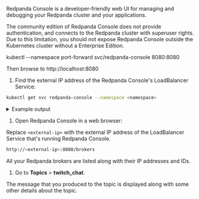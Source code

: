 Redpanda Console is a developer-friendly web UI for managing and debugging your Redpanda cluster and your applications.

The community edition of Redpanda Console does not provide authentication, and connects to the Redpanda cluster with superuser rights. Due to this limitation, you should not expose Redpanda Console outside the Kubernetes cluster without a Enterprise Edition.

kubectl --namespace <namespace> port-forward svc/redpanda-console 8080:8080

Then browse to http://localhost:8080


1. Find the external IP address of the Redpanda Console's LoadBalancer Service:

  ```bash
  kubectl get svc redpanda-console --namespace <namespace>
  ```

  <details>
  <summary>
  Example output
  </summary>

  Here, the external IP address is 203.0.113.3, and the port is 8080.

  ```
  NAME                TYPE           CLUSTER-IP     EXTERNAL-IP      PORT(S)          AGE
  redpanda-console    LoadBalancer   10.0.251.204   203.0.113.3      8080:30321/TCP   33m
  ```

  </details>

  
1. Open Redpanda Console in a web browser:

  Replace `<external-ip>` with the external IP address of the LoadBalancer Service that's running Redpanda Console.

  ```bash
  http://<external-ip>:8080/brokers
  ```

  All your Redpanda brokers are listed along with their IP addresses and IDs.

1. Go to **Topics** > **twitch_chat**.

  The message that you produced to the topic is displayed along with some other details about the topic.
